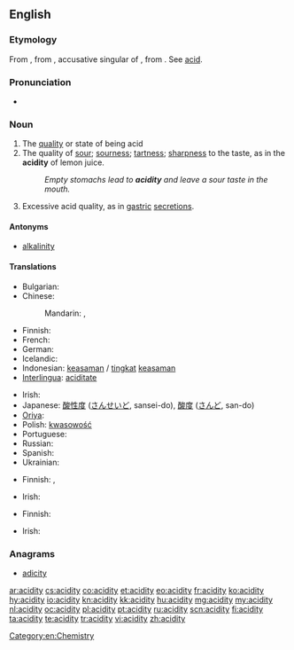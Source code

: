 ==English==

===Etymology===
From {{etyl|fr|en}} {{term|acidité|lang=fr}}, from {{etyl|la|en}} {{term|aciditātem|lang=la}}, accusative singular of {{term|aciditas|aciditās|sourness, acidity|lang=la}}, from {{term|acidus||sour, acid|lang=la}}. See [[acid]].

===Pronunciation===
* {{a|UK}} {{IPA|/əˈsɪdɪti/}}

===Noun===
{{en-noun|acidities}}

# The [[quality]] or state of being acid
# The quality of [[sour]]; [[sourness]]; [[tartness]]; [[sharpness]] to the taste, as in the '''acidity''' of lemon juice.
#: ''Empty stomachs lead to '''acidity''' and leave a sour taste in the mouth.''
# {{pathology}} Excessive acid quality, as in [[gastric]] [[secretions]].

====Antonyms====
* [[alkalinity]]

====Translations====
{{trans-top|quality or state of being acid}}
* Bulgarian: {{t-|bg|киселинност}}
* Chinese:
*: Mandarin: {{t-|cmn|酸性|tr=suānxìng|sc=Hani}}, {{t-|cmn|酸度|tr=suāndù|sc=Hani}}
* Finnish: {{t-|fi|happamuus}}
* French: {{t+|fr|acidité|f}}
* German: {{t+|de|Acidität}}
* Icelandic: {{t+|is|sýrustig|n}}
* Indonesian: [[asam|keasaman]] / [[tingkat]] [[asam|keasaman]]
* [[Interlingua]]: [[aciditate]]
{{trans-mid}}
* Irish: {{t-|ga|aigéadacht|f}}
* Japanese: [[酸性度]] ([[さんせいど]], sansei-do),  [[酸度]] ([[さんど]], san-do)
* [[Oriya]]: {{t-|or|ଅମ୍ଳତ୍ବ|sc=Orya}}
* Polish: [[kwasowość]] {{f}}
* Portuguese: {{t+|pt|acidez|f}}
* Russian: {{t+|ru|кислотность|f|sc=Cyrl|tr=kislótnost'}}
* Spanish: {{t+|es|acidez|f}}
* Ukrainian: {{t+|uk|кислотність|f|sc=Cyrl}}
{{trans-bottom}}

{{trans-top|quality of sourness to the taste}}
* Finnish: {{t-|fi|hapokkuus}}, {{t-|fi|happamuus}}
{{trans-mid}}
* Irish: {{t-|ga|aigéadacht|f}}
{{trans-bottom}}

{{trans-top|pathology: excessive acid quality}}
* Finnish: {{t-|fi|liikahappoisuus}}
{{trans-mid}}
* Irish: {{t-|ga|aigéadacht|f}}
{{trans-bottom}}

===Anagrams===
* [[adicity#English|adicity]]

[[Category:en:Chemistry]]

[[ar:acidity]]
[[cs:acidity]]
[[co:acidity]]
[[et:acidity]]
[[eo:acidity]]
[[fr:acidity]]
[[ko:acidity]]
[[hy:acidity]]
[[io:acidity]]
[[kn:acidity]]
[[kk:acidity]]
[[hu:acidity]]
[[mg:acidity]]
[[my:acidity]]
[[nl:acidity]]
[[oc:acidity]]
[[pl:acidity]]
[[pt:acidity]]
[[ru:acidity]]
[[scn:acidity]]
[[fi:acidity]]
[[ta:acidity]]
[[te:acidity]]
[[tr:acidity]]
[[vi:acidity]]
[[zh:acidity]]